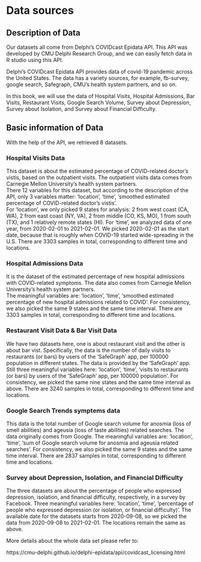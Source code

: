 # Data sources

## Description of Data
Our datasets all come from Delphi’s COVIDcast Epidata API. This API was developed by CMU Delphi Research Group, and we can easily fetch data in R studio using this API.

Delphi’s COVIDcast Epidata API provides data of covid-19 pandemic across the United States. The data has a variety sources, for example, fb-survey, google search, Safegraph, CMU's health system partners, and so on.

In this book, we will use the data of Hospital Visits, Hospital Admissions, Bar Visits, Restaurant Visits, Google Search Volume, Survey about Depression, Survey about Isolation, and Survey about Financial Difficulty.

## Basic information of Data
With the help of the API, we retrieved 8 datasets.

### Hospital Visits Data
This dataset is about the estimated percentage of COVID-related doctor's vistis, based on the outpatient visits. The outpatient visits data comes from Carnegie Mellon University's health system partners.  
There 12 variables for this dataset, but according to the description of the API, only 3 variables matter: 'location', 'time', 'smoothed estimated percentage of COVID-related doctor's vistis'.  
For 'location', we only picked 9 states for analysis: 2 from west coast (CA, WA), 2 from east coast (NY, VA), 2 from middle (CO, KS, MO), 1 from south (TX), and 1 relatively remote states (HI). For 'time', we analyzed data of one year, from 2020-02-01 to 2021-02-01. We picked 2020-02-01 as the start date, because that is roughly when COVID-19 started wide-spreading in the U.S.
There are 3303 samples in total, corresponding to different time and locations.  

### Hospital Admissions Data
It is the dataset of the estimated percentage of new hospital admissions with COVID-related symptoms. The data also comes from Carnegie Mellon University's health system partners.  
The meaningful variables are: 'location', 'time', 'smoothed estimated percentage of new hospital admissions related to COVID'. 
For consistency, we also picked the same 9 states and the same time interval. There are 3303 samples in total, corresponding to different time and locations.

### Restaurant Visit Data & Bar Visit Data
We have two datasets here, one is about restaurant visit and the other is about bar vist. Specifically, the data is the number of daily visits to restaurants (or bars) by users of the 'SafeGraph' app, per 100000 population in different states. The data is provided by the 'SafeGraph' app.  
Still three meaningful variables here: 'location', 'time', 'visits to restaurants (or bars) by users of the 'SafeGraph' app, per 100000 population'.
For consistency, we picked the same nine states and the same time interval as above. There are 3240 samples in total, corresponding to different time and locations.

### Google Search Trends symptems data
This data is the total number of Google search volume for anosmia (loss of smell abilities) and ageusia (loss of taste abilities) related searches. The data originally comes from Google.
The meaningful variables are: 'location', 'time', 'sum of Google search volume for anosmia and ageusia related searches'. 
For consistency, we also picked the same 9 states and the same time interval. There are 2837 samples in total, corresponding to different time and locations.

### Survey about Depression, Isolation, and Financial Difficulty
The three datasets are about the percentage of people who expressed depression, isolation, and financial difficulty, respectively, in a survey by Facebook. 
Three meaningful variables here: 'location', 'time', 'percentage of people who expressed depression (or isolation, or financial difficulty)'.
The available date for the datasets starts from 2020-09-08, so we picked the data from 2020-09-08 to 2021-02-01. The locations remain the same as above.



More details about the whole data set please refer to:

https://cmu-delphi.github.io/delphi-epidata/api/covidcast_licensing.html